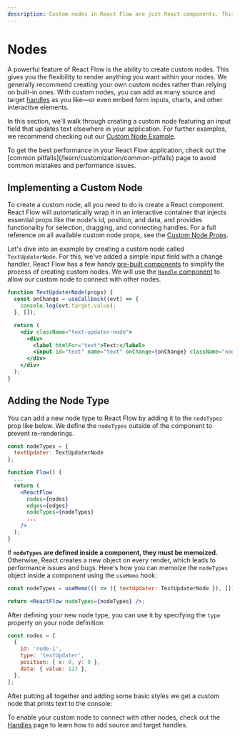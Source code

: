 ```yaml
---
description: Custom nodes in React Flow are just React components. This guide shows you how to implement your own nodes.
---
```



# Nodes

A powerful feature of React Flow is the ability to create custom nodes. This gives you the flexibility to render anything you want within your nodes. We generally recommend creating your own custom nodes rather than relying on built-in ones. With custom nodes, you can add as many source and target [handles](/learn/customization/handles) as you like—or even embed form inputs, charts, and other interactive elements.

In this section, we'll walk through creating a custom node featuring an input field that updates text elsewhere in your application. For further examples, we recommend checking out our [Custom Node Example](/examples/nodes/custom-node).

<Callout type="info">
  To get the best performance in your React Flow application, check out the [common
  pitfalls](/learn/customization/common-pitfalls) page to avoid common mistakes and
  performance issues.
</Callout>

## Implementing a Custom Node

To create a custom node, all you need to do is create a React component. React Flow will automatically wrap it in an interactive container that injects essential props like the node's id, position, and data, and provides functionality for selection, dragging, and connecting handles. For a full reference on all available custom node props, see the [Custom Node Props](/api-reference/types/node-props).

Let's dive into an example by creating a custom node called `TextUpdaterNode`. For this, we've added a simple input field with a change handler. React Flow has a few handy [pre-built components](/api-reference/components) to simplify the process of creating custom nodes. We will use the [`Handle` component](/api-reference/components/handle) to allow our custom node to connect with other nodes.

```jsx
function TextUpdaterNode(props) {
  const onChange = useCallback((evt) => {
    console.log(evt.target.value);
  }, []);

  return (
    <div className="text-updater-node">
      <div>
        <label htmlFor="text">Text:</label>
        <input id="text" name="text" onChange={onChange} className="nodrag" />
      </div>
    </div>
  );
}
```

## Adding the Node Type

You can add a new node type to React Flow by adding it to the `nodeTypes` prop like below. We define the `nodeTypes` outside of the component to prevent re-renderings.

```jsx
const nodeTypes = {
  textUpdater: TextUpdaterNode
};

function Flow() {
  ...
  return (
    <ReactFlow
      nodes={nodes}
      edges={edges}
      nodeTypes={nodeTypes}
      ...
    />
  );
}
```

If **`nodeTypes` are defined inside a component, they must be memoized.** Otherwise, React creates a new object on every render, which leads to performance issues and bugs. Here's how you can memoize the `nodeTypes` object inside a component using the `useMemo` hook:

```jsx
const nodeTypes = useMemo(() => ({ textUpdater: TextUpdaterNode }), []);

return <ReactFlow nodeTypes={nodeTypes} />;
```

After defining your new node type, you can use it by specifying the `type` property on your node definition:

```js
const nodes = [
  {
    id: 'node-1',
    type: 'textUpdater',
    position: { x: 0, y: 0 },
    data: { value: 123 },
  },
];
```

After putting all together and adding some basic styles we get a custom node that prints text to the console:

<RemoteCodeViewer route="learn/custom-node" framework="react" />

To enable your custom node to connect with other nodes, check out the [Handles](/learn/customization/handles) page to learn how to add source and target handles.
